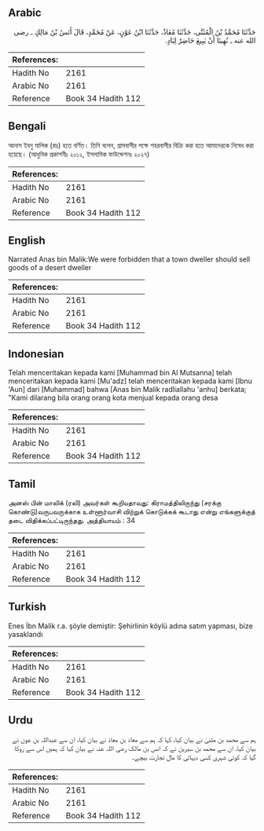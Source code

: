 ## Arabic


<div dir="rtl" lang="ar" style={{fontSize:'larger',backgroundColor:'#f8f9fa',padding:20}}>
حَدَّثَنَا مُحَمَّدُ بْنُ الْمُثَنَّى، حَدَّثَنَا مُعَاذٌ، حَدَّثَنَا ابْنُ عَوْنٍ، عَنْ مُحَمَّدٍ، قَالَ أَنَسُ بْنُ مَالِكٍ ـ رضى الله عنه ـ نُهِينَا أَنْ يَبِيعَ حَاضِرٌ لِبَادٍ‏.‏
</div>
<div style={{backgroundColor:'#f8f9fa',padding:20, marginBottom: 10}}><table> <thead> <tr> <th>References:</th> <th></th> </tr> </thead> <tbody><tr><td>Hadith No</td><td>2161</td></tr><tr><td>Arabic No</td><td>2161</td></tr><tr><td>Reference</td><td>Book 34 Hadith 112</td></tr></tbody></table></div>

## Bengali


<div dir="ltr" lang="bn" style={{fontSize:'larger',backgroundColor:'#f8f9fa',padding:20}}>
আনাস ইবনু মালিক (রাঃ) হতে বর্ণিত। তিনি বলেন, গ্রামবাসীর পক্ষে শহরবাসীর বিক্রি করা হতে আমাদেরকে নিষেধ করা হয়েছে। (আধুনিক প্রকাশনীঃ ২০১২, ইসলামিক ফাউন্ডেশনঃ ২০২৭)
</div>
<div style={{backgroundColor:'#f8f9fa',padding:20, marginBottom: 10}}><table> <thead> <tr> <th>References:</th> <th></th> </tr> </thead> <tbody><tr><td>Hadith No</td><td>2161</td></tr><tr><td>Arabic No</td><td>2161</td></tr><tr><td>Reference</td><td>Book 34 Hadith 112</td></tr></tbody></table></div>

## English


<div dir="ltr" lang="en" style={{fontSize:'larger',backgroundColor:'#f8f9fa',padding:20}}>
Narrated Anas bin Malik:We were forbidden that a town dweller should sell goods of a desert dweller
</div>
<div style={{backgroundColor:'#f8f9fa',padding:20, marginBottom: 10}}><table> <thead> <tr> <th>References:</th> <th></th> </tr> </thead> <tbody><tr><td>Hadith No</td><td>2161</td></tr><tr><td>Arabic No</td><td>2161</td></tr><tr><td>Reference</td><td>Book 34 Hadith 112</td></tr></tbody></table></div>

## Indonesian


<div dir="ltr" lang="id" style={{fontSize:'larger',backgroundColor:'#f8f9fa',padding:20}}>
Telah menceritakan kepada kami [Muhammad bin Al Mutsanna] telah menceritakan kepada kami [Mu'adz] telah menceritakan kepada kami [Ibnu 'Aun] dari [Muhammad] bahwa [Anas bin Malik radliallahu 'anhu] berkata; "Kami dilarang bila orang orang kota menjual kepada orang desa
</div>
<div style={{backgroundColor:'#f8f9fa',padding:20, marginBottom: 10}}><table> <thead> <tr> <th>References:</th> <th></th> </tr> </thead> <tbody><tr><td>Hadith No</td><td>2161</td></tr><tr><td>Arabic No</td><td>2161</td></tr><tr><td>Reference</td><td>Book 34 Hadith 112</td></tr></tbody></table></div>

## Tamil


<div dir="ltr" lang="ta" style={{fontSize:'larger',backgroundColor:'#f8f9fa',padding:20}}>
அனஸ் பின் மாலிக் (ரலி) அவர்கள் கூறியதாவது: கிராமத்திலிருந்து (சரக்கு கொண்டு)வருபவருக்காக உள்ளூர்வாசி விற்றுக் கொடுக்கக் கூடாது என்று எங்களுக்குத் தடை விதிக்கப்பட்டிருந்தது. அத்தியாயம் : 34
</div>
<div style={{backgroundColor:'#f8f9fa',padding:20, marginBottom: 10}}><table> <thead> <tr> <th>References:</th> <th></th> </tr> </thead> <tbody><tr><td>Hadith No</td><td>2161</td></tr><tr><td>Arabic No</td><td>2161</td></tr><tr><td>Reference</td><td>Book 34 Hadith 112</td></tr></tbody></table></div>

## Turkish


<div dir="ltr" lang="tr" style={{fontSize:'larger',backgroundColor:'#f8f9fa',padding:20}}>
Enes İbn Malik r.a. şöyle demiştir: Şehirlinin köylü adına satım yapması, bize yasaklandı
</div>
<div style={{backgroundColor:'#f8f9fa',padding:20, marginBottom: 10}}><table> <thead> <tr> <th>References:</th> <th></th> </tr> </thead> <tbody><tr><td>Hadith No</td><td>2161</td></tr><tr><td>Arabic No</td><td>2161</td></tr><tr><td>Reference</td><td>Book 34 Hadith 112</td></tr></tbody></table></div>

## Urdu


<div dir="rtl" lang="ur" style={{fontSize:'larger',backgroundColor:'#f8f9fa',padding:20}}>
ہم سے محمد بن مثنیٰ نے بیان کیا، کہا کہ ہم سے معاذ بن معاذ نے بیان کیا، ان سے عبداللہ بن عون نے بیان کیا، ان سے محمد بن سیرین نے کہ انس بن مالک رضی اللہ عنہ نے بیان کیا کہ ہمیں اس سے روکا گیا کہ کوئی شہری کسی دیہاتی کا مال تجارت بیچے۔
</div>
<div style={{backgroundColor:'#f8f9fa',padding:20, marginBottom: 10}}><table> <thead> <tr> <th>References:</th> <th></th> </tr> </thead> <tbody><tr><td>Hadith No</td><td>2161</td></tr><tr><td>Arabic No</td><td>2161</td></tr><tr><td>Reference</td><td>Book 34 Hadith 112</td></tr></tbody></table></div>